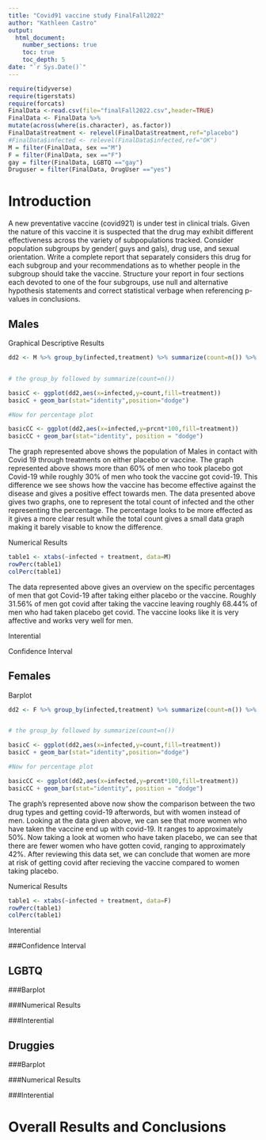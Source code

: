 ```yaml
---
title: "Covid91 vaccine study FinalFall2022"
author: "Kathleen Castro"
output: 
  html_document:
    number_sections: true
    toc: true
    toc_depth: 5
date: "`r Sys.Date()`" 
---
```


```r
require(tidyverse)
require(tigerstats)
require(forcats)
FinalData <-read.csv(file="finalFall2022.csv",header=TRUE)
FinalData <- FinalData %>%
mutate(across(where(is.character), as.factor))
FinalData$treatment <- relevel(FinalData$treatment,ref="placebo")
#FinalData$infected <- relevel(FinalData$infected,ref="OK")
M = filter(FinalData, sex =="M")
F = filter(FinalData, sex =="F")
gay = filter(FinalData, LGBTQ =="gay")
Druguser = filter(FinalData, DrugUser =="yes")
```

# Introduction

A new  preventative vaccine (covid921) is under test in clinical trials. Given the nature of this vaccine it is suspected that the drug may exhibit different effectiveness across the variety of subpopulations tracked. Consider population subgroups by gender( guys and gals), drug use, and sexual orientation. Write a complete report that separately considers this drug for each subgroup and your recommendations as to whether people in the subgroup should take the vaccine. Structure your report in four sections each devoted to one of the four subgroups, use null and alternative hypothesis statements and correct statistical verbage when referencing p-values in conclusions.

## Males

Graphical Descriptive Results
```r
dd2 <- M %>% group_by(infected,treatment) %>% summarize(count=n()) %>% mutate(prcnt=count/sum(count))


# the group_by followed by summarize(count=n())

basicC <- ggplot(dd2,aes(x=infected,y=count,fill=treatment))
basicC + geom_bar(stat="identity",position="dodge")

#Now for percentage plot

basicCC <- ggplot(dd2,aes(x=infected,y=prcnt*100,fill=treatment)) 
basicCC + geom_bar(stat="identity", position = "dodge")
```
  
The graph represented above shows the population of Males in contact with Covid 19 through treatments on either placebo or vaccine. The graph represented above shows more than 60% of men who took placebo got Covid-19 while roughly 30% of men who took the vaccine got covid-19. This difference we see shows how the vaccine has become effective against the disease and gives a positive effect towards men.
The data presented above gives two graphs, one to represent the total count of infected and the other representing the percentage. The percentage looks to be more effected as it gives a more clear result while the total count gives a small data graph making it barely visable to know the difference.

Numerical Results
```r
table1 <- xtabs(~infected + treatment, data=M)
rowPerc(table1)
colPerc(table1)
```
  
The data represented above gives an overview on the specific percentages of men that got Covid-19 after taking either placebo or the vaccine. Roughly 31.56% of men got covid after taking the vaccine leaving roughly 68.44% of men who had taken placebo get covid. The vaccine looks like it is very affective and works very well for men.

Interential


Confidence Interval




## Females

Barplot
```r
dd2 <- F %>% group_by(infected,treatment) %>% summarize(count=n()) %>% mutate(prcnt=count/sum(count))


# the group_by followed by summarize(count=n())

basicC <- ggplot(dd2,aes(x=infected,y=count,fill=treatment))
basicC + geom_bar(stat="identity",position="dodge")

#Now for percentage plot

basicCC <- ggplot(dd2,aes(x=infected,y=prcnt*100,fill=treatment)) 
basicCC + geom_bar(stat="identity", position = "dodge")
```
  
The graph's represented above now show the comparison between the two drug types and getting covid-19 afterwords, but with women instead of men. Looking at the data given above, we can see that more women who have taken the vaccine end up with covid-19. It ranges to approximately 50%. Now taking a look at women who have taken placebo, we can see that there are fewer women who have gotten covid, ranging to approximately 42%. After reviewing this data set, we can conclude that women are more at risk of getting covid after recieving the vaccine compared to women taking placebo.


Numerical Results
```r
table1 <- xtabs(~infected + treatment, data=F)
rowPerc(table1)
colPerc(table1)
```

Interential


###Confidence Interval



## LGBTQ


###Barplot


###Numerical Results


###Interential


## Druggies

###Barplot


###Numerical Results


###Interential



# Overall Results and Conclusions